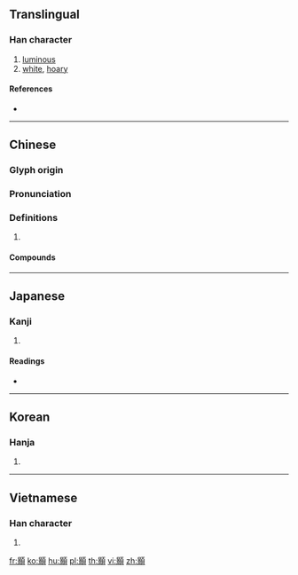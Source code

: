 {{character info/new}}
{{also|颢}}
==Translingual==

===Han character===
{{Han char|rn=181|rad=頁|as=12|sn=21|four=61986|canj=AFMBC,XAFMB}}

# [[luminous]]
# [[white]], [[hoary]]

====References====
* {{Han ref|kx=1409.300|dkj=43682|dj=1927.420|hdz=74391.080|uh=9865|ud=39013|bh=C556|bd=50518}}

----

==Chinese==
{{zh-forms|s=颢}}

===Glyph origin===
{{Han etym}}

===Pronunciation===
{{zh-pron
|m=hào
|c=hou6
|mc=y
|oc=y
|cat=
}}

===Definitions===
{{zh-hanzi}}

# {{rfdef|zh}}

====Compounds====
{{zh-der|崔顥|程顥|顥氣|顥穹|顥顥}}

----

==Japanese==

===Kanji===
{{ja-kanji|grade=|rs=頁12}}

# {{defn|lang=ja|sort=頁12}}

====Readings====
* {{ja-readings|on=[[こう]] (kō), [[ごう]] (gō)|kun=[[しろい]] (shiroi)}}

----

==Korean==

===Hanja===
{{ko-hanja|hangeul=호|eumhun=|rv=ho|mr=ho|y=ho}}

# {{defn|lang=ko|sort=頁12}}

----

==Vietnamese==

===Han character===
{{vi-hantu|[[hạo]]|rs=頁12}}

# {{defn|lang=vi|sort=頁12}}

[[fr:顥]]
[[ko:顥]]
[[hu:顥]]
[[pl:顥]]
[[th:顥]]
[[vi:顥]]
[[zh:顥]]